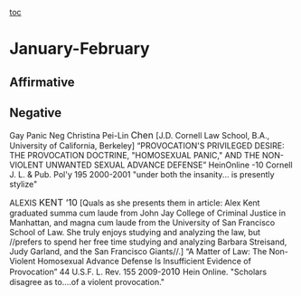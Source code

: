 [[toc]]
= = 
=January-February= 
==Affirmative== 
==Negative== 
Gay Panic Neg
<span class="CardUnderline"><span style="font-weight: normal; text-decoration: none;">Christina Pei-Lin </span><span style="font-size: 12.0pt;">Chen </span><span style="font-weight: normal; text-decoration: none;">[J.D. Cornell Law School, B.A., University of California, Berkeley] “PROVOCATION'S PRIVILEGED DESIRE: THE PROVOCATION DOCTRINE, "HOMOSEXUAL PANIC," AND THE NON-VIOLENT UNWANTED SEXUAL ADVANCE DEFENSE” HeinOnline -10 Cornell J. L. & Pub. Pol'y 195 2000-2001</span></span>
<span class="CardUnderline"><span style="font-weight: normal; text-decoration: none;">"under both the insanity... is presently stylize"</span></span>


ALEXIS <span class="CardUnderline"><span style="font-size: 12.0pt;">KENT ‘10</span></span> [Quals as she presents them in article: Alex Kent graduated summa cum laude from John Jay College of Criminal Justice in Manhattan, and magna cum laude from the University of San Francisco School of Law. She truly enjoys studying and analyzing the law, but //prefers to spend her free time studying and analyzing Barbara Streisand, Judy Garland, and the San Francisco Giants//.] “A Matter of Law: The Non-Violent Homosexual Advance Defense Is Insufficient Evidence of Provocation” 44 U.S.F. L. Rev. 155 2009-20<span class="CardUnderline"><span style="font-size: 12.0pt;">10 </span></span>Hein Online.
"Scholars disagree as to....of a violent provocation."